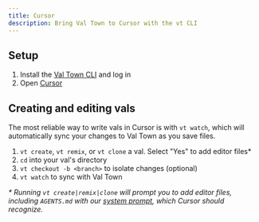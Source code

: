 ```yaml
---
title: Cursor
description: Bring Val Town to Cursor with the vt CLI
---
```


## Setup

1. Install the [Val Town CLI](https://github.com/val-town/vt) and log in
2. Open [Cursor](https://cursor.com)

## Creating and editing vals

The most reliable way to write vals in Cursor is with `vt watch`, which will automatically sync your changes to Val Town as you save files.

1. `vt create`, `vt remix`, or `vt clone` a val. Select "Yes" to add editor files\*
2. `cd` into your val's directory
3. `vt checkout -b <branch>` to isolate changes (optional)
4. `vt watch` to sync with Val Town

_\* Running `vt create|remix|clone` will prompt you to add editor files, including `AGENTS.md` with our [system prompt](https://www.val.town/x/valdottown/Townie/code/prompts/system_prompt.txt), which Cursor should recognize._
